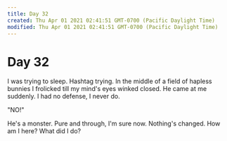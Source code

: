```yaml
---
title: Day 32
created: Thu Apr 01 2021 02:41:51 GMT-0700 (Pacific Daylight Time)
modified: Thu Apr 01 2021 02:41:51 GMT-0700 (Pacific Daylight Time)
---
```

# Day 32

I was trying to sleep. Hashtag trying. In the middle of a field of hapless bunnies I frolicked till my mind's eyes winked closed. He came at me suddenly. I had no defense, I never do.

"NO!"

He's a monster. Pure and through, I'm sure now. Nothing's changed. How am I here? What did I do?